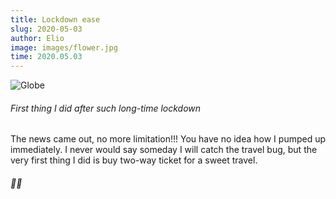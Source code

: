 ```yaml
---
title: Lockdown ease
slug: 2020-05-03
author: Elio
image: images/flower.jpg
time: 2020.05.03
---
```


![Globe](images/flower.jpg)

###### First thing I did after such long-time lockdown

The news came out, no more limitation!!! You have no idea how I pumped up immediately.
I never would say someday I will catch the travel bug, but the very first thing I did is buy two-way ticket for a sweet travel.

##### 🏯🚢